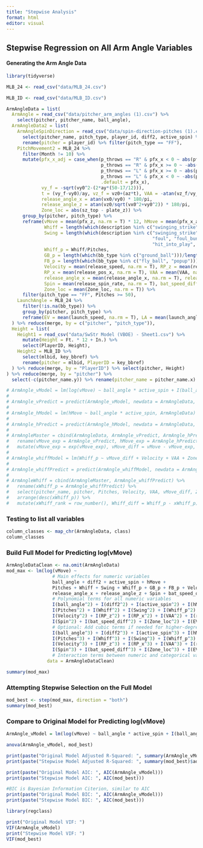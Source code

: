 ```yaml
---
title: "Stepwise Analysis"
format: html
editor: visual
---
```


## Stepwise Regression on All Arm Angle Variables

#### Generating the Arm Angle Data
```r
library(tidyverse)

MLB_24 <- read_csv("data/MLB_24.csv")

MLB_ID <- read_csv("data/MLB_ID.csv")

ArmAngleData = list(
  ArmAngle = read_csv("data/pitcher_arm_angles (1).csv") %>%
    select(pitcher, pitcher_name, ball_angle),
  ArmAngleData2 = list(
    ArmAngleSpinDirection = read_csv("data/spin-direction-pitches (1).csv") %>%
      select(pitcher_name, pitch_type, player_id, diff2, active_spin) %>%
      rename(pitcher = player_id) %>% filter(pitch_type == "FF"),
    PitchMovement2 = MLB_24 %>%
      filter(Month != 10) %>%
      mutate(pfx_x_adj = case_when(p_throws == "R" & pfx_x < 0 ~ abs(pfx_x),
                                   p_throws == "R" & pfx_x >= 0 ~ -abs(pfx_x),
                                   p_throws == "L" & pfx_x >= 0 ~ abs(pfx_x),
                                   p_throws == "L" & pfx_x < 0 ~ -abs(pfx_x),
                                   .default = pfx_x),
             vy_f = -sqrt(vy0^2-(2*ay*(50-17/12))), 
             t = (vy_f-vy0)/ay, vz_f = vz0+(az*t), VAA = -atan(vz_f/vy_f)*(180/pi),
             release_angle_x = atan(vx0/vy0) * 180/pi, 
             release_angle_z = atan(vz0/sqrt(vx0^2+vy0^2)) * 180/pi,
             Zone_loc = abs(sz_top - plate_z)) %>%
      group_by(pitcher, pitch_type) %>%
      reframe(vMove = mean(pfx_z, na.rm = T) * 12, hMove = mean(pfx_x_adj, na.rm = T) * 12, Pitches = n(),
              Whiff = length(which(description %in% c("swinging_strike", "swinging_strike_blocked", "foul_tip"))),
              Swing = length(which(description %in% c("swinging_strike", "swinging_strike_blocked", "foul_tip",
                                                      "foul", "foul_bunt", "bunt_foul_tip", "foul_pitchout",
                                                      "hit_into_play", "missed_bunt"))), 
              Whiff_p = Whiff/Pitches,
              GB_p = length(which(bb_type %in% c("ground_ball")))/length(which(!is.na(bb_type))),
              FB_p = length(which(bb_type %in% c("fly_ball", "popup")))/length(which(!is.na(bb_type))),
              Velocity = mean(release_speed, na.rm = T), RP_z = mean(release_pos_z, na.rm = T),
              RP_x = mean(release_pos_x, na.rm = T), VAA = mean(VAA, na.rm = T),
              release_angle_x = mean(release_angle_x, na.rm = T), release_angle_z = mean(release_angle_z, na.rm = T), 
              Spin = mean(release_spin_rate, na.rm = T), bat_speed_diff = mean(bat_speed_diff, na.rm = T),
              Zone_loc = mean(Zone_loc, na.rm = T)) %>%
      filter(pitch_type == "FF", Pitches >= 50),
    LaunchAngle = MLB_24 %>%
      filter(!is.na(bb_type)) %>%
      group_by(pitcher, pitch_type) %>%
      reframe(EV = mean(launch_speed, na.rm = T), LA = mean(launch_angle, na.rm = T))
  ) %>% reduce(merge, by = c("pitcher", "pitch_type")),
  Height = list(
    Height1 = read_csv("data/SwStr Model (VBOE) - Sheet1.csv") %>%
      mutate(Height = Ft. * 12 + In.) %>%
      select(PlayerID, Height),
    Height2 = MLB_ID %>%
      select(mlbid, key_bbref) %>%
      rename(pitcher = mlbid, PlayerID = key_bbref)
  ) %>% reduce(merge, by = "PlayerID") %>% select(pitcher, Height)
) %>% reduce(merge, by = "pitcher") %>%
  select(-c(pitcher_name.y)) %>% rename(pitcher_name = pitcher_name.x)

# ArmAngle_vModel = lm(log(vMove) ~ ball_angle * active_spin + I(ball_angle^2) + I(active_spin^2), ArmAngleData)
#
# ArmAngle_vPredict = predict(ArmAngle_vModel, newdata = ArmAngleData, type = "response")
# 
# ArmAngle_hModel = lm(hMove ~ ball_angle * active_spin, ArmAngleData)
# 
# ArmAngle_hPredict = predict(ArmAngle_hModel, newdata = ArmAngleData, type = "response")
# 
# ArmAngleMaster = cbind(ArmAngleData, ArmAngle_vPredict, ArmAngle_hPredict) %>%
#   rename(vMove_exp = ArmAngle_vPredict, hMove_exp = ArmAngle_hPredict) %>%
#   mutate(vMove_exp = exp(vMove_exp), vMove_diff = vMove - vMove_exp, hMove_diff = hMove - hMove_exp)
# 
# ArmAngle_whiffModel = lm(Whiff_p ~ vMove_diff + Velocity + VAA + Zone_loc, ArmAngleMaster)
# 
# ArmAngle_whiffPredict = predict(ArmAngle_whiffModel, newdata = ArmAngleMaster, type = "response")
# 
# ArmAngleWhiff = cbind(ArmAngleMaster, ArmAngle_whiffPredict) %>%
#   rename(xWhiff_p = ArmAngle_whiffPredict) %>%
#   select(pitcher_name, pitcher, Pitches, Velocity, VAA, vMove_diff, Zone_loc, Whiff_p, xWhiff_p) %>%
#   arrange(desc(xWhiff_p)) %>%
#   mutate(xWhiff_rank = row_number(), Whiff_diff = Whiff_p - xWhiff_p)
```

### Testing to list all variables

```r
column_classes <- map_chr(ArmAngleData, class)
column_classes
```

### Build Full Model for Predicting log(vMove)

```r
ArmAngleDataClean <- na.omit(ArmAngleData)
mod_max <- lm(log(vMove) ~ 
                 # Main effects for numeric variables
                 ball_angle + diff2 + active_spin + hMove + 
                 Pitches + Whiff + Swing + Whiff_p + GB_p + FB_p + Velocity + RP_z + RP_x + VAA + 
                 release_angle_x + release_angle_z + Spin + bat_speed_diff + Zone_loc + EV + LA + Height + 
                 # Polynomial terms for all numeric variables
                 I(ball_angle^2) + I(diff2^2) + I(active_spin^2) + I(hMove^2) +
                 I(Pitches^2) + I(Whiff^2) + I(Swing^2) + I(Whiff_p^2) + I(GB_p^2) + I(FB_p^2) + 
                 I(Velocity^2) + I(RP_z^2) + I(RP_x^2) + I(VAA^2) + I(release_angle_x^2) + I(release_angle_z^2) + 
                 I(Spin^2) + I(bat_speed_diff^2) + I(Zone_loc^2) + I(EV^2) + I(LA^2) + I(Height^2) +
                 # Optional: Add cubic terms if needed for higher-degree polynomials
                 I(ball_angle^3) + I(diff2^3) + I(active_spin^3) + I(hMove^3) +
                 I(Pitches^3) + I(Whiff^3) + I(Swing^3) + I(Whiff_p^3) + I(GB_p^3) + I(FB_p^3) + 
                 I(Velocity^3) + I(RP_z^3) + I(RP_x^3) + I(VAA^3) + I(release_angle_x^3) + I(release_angle_z^3) + 
                 I(Spin^3) + I(bat_speed_diff^3) + I(Zone_loc^3) + I(EV^3) + I(LA^3) + I(Height^3),
                 # Interaction terms between numeric and categorical variables (all numeric vars with all categorical vars)
               data = ArmAngleDataClean)

summary(mod_max)
```

### Attempting Stepwise Selection on the Full Model

```r
mod_best <- step(mod_max, direction = "both")
summary(mod_best)
```

### Compare to Original Model for Predicting log(vMove)

```r
ArmAngle_vModel = lm(log(vMove) ~ ball_angle * active_spin + I(ball_angle^2) + I(active_spin^2), ArmAngleDataClean)

anova(ArmAngle_vModel, mod_best)

print(paste("Original Model Adjusted R-Squared: ", summary(ArmAngle_vModel)$adj.r.squared))
print(paste("Stepwise Model Adjusted R-Squared: ", summary(mod_best)$adj.r.squared))

print(paste("Original Model AIC: ", AIC(ArmAngle_vModel)))
print(paste("Stepwise Model AIC: ", AIC(mod_best)))

#BIC is Bayesian Information Citerion, similar to AIC
print(paste("Original Model BIC: ", AIC(ArmAngle_vModel)))
print(paste("Stepwise Model BIC: ", AIC(mod_best)))

library(regclass)

print("Original Model VIF: ") 
VIF(ArmAngle_vModel)
print("Stepwise Model VIF: ") 
VIF(mod_best)
```